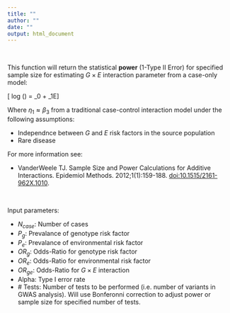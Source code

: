 ```yaml
---
title: ""
author: ""
date: ""
output: html_document
---
```



<br>

This function will return the statistical **power** (1-Type II Error) for specified sample size for estimating $G \times E$ interaction parameter from a case-only model:

\[ log \bigg(\frac{p_E}{1-p_E}\bigg) = \eta_0 + \eta_1E\]

Where $\eta_1 \approx \beta_3$ from a traditional case-control interaction model under the following assumptions:

- Independnce between $G$ and $E$ risk factors in the source population
- Rare disease

For more information see:

- VanderWeele TJ. Sample Size and Power Calculations for Additive Interactions. Epidemiol Methods. 2012;1(1):159-188. [doi:10.1515/2161-962X.1010](https://dx.doi.org/10.1515%2F2161-962X.1010).

<br>

Input parameters:

- $N_{case}$: Number of cases
- $P_g$: Prevalance of genotype risk factor
- $P_e$: Prevalance of environmental risk factor
- $OR_g$: Odds-Ratio for genotype risk factor
- $OR_e$: Odds-Ratio for environmental risk factor
- $OR_{ge}$: Odds-Ratio for $G \times E$ interaction
- Alpha: Type I error rate
- \# Tests: Number of tests to be performed (i.e. number of variants in GWAS analysis). Will use Bonferonni correction to adjust power or sample size for specified number of tests.
